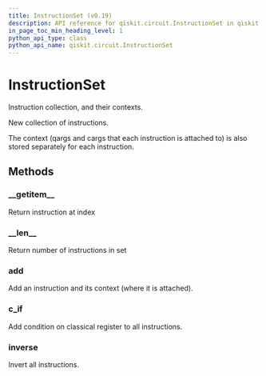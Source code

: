 ```yaml
---
title: InstructionSet (v0.19)
description: API reference for qiskit.circuit.InstructionSet in qiskit v0.19
in_page_toc_min_heading_level: 1
python_api_type: class
python_api_name: qiskit.circuit.InstructionSet
---
```


# InstructionSet

<Class id="qiskit.circuit.InstructionSet" isDedicatedPage={true} github="https://github.com/qiskit/qiskit/tree/stable/0.14/qiskit/circuit/instructionset.py" signature="InstructionSet" modifiers="class">
  Instruction collection, and their contexts.

  New collection of instructions.

  The context (qargs and cargs that each instruction is attached to) is also stored separately for each instruction.

  ## Methods

  <span id="instructionset-getitem" />

  ### \_\_getitem\_\_

  <Function id="qiskit.circuit.InstructionSet.__getitem__" signature="InstructionSet.__getitem__(i)">
    Return instruction at index
  </Function>

  <span id="instructionset-len" />

  ### \_\_len\_\_

  <Function id="qiskit.circuit.InstructionSet.__len__" signature="InstructionSet.__len__()">
    Return number of instructions in set
  </Function>

  <span id="instructionset-add" />

  ### add

  <Function id="qiskit.circuit.InstructionSet.add" signature="InstructionSet.add(gate, qargs, cargs)">
    Add an instruction and its context (where it is attached).
  </Function>

  <span id="instructionset-c-if" />

  ### c\_if

  <Function id="qiskit.circuit.InstructionSet.c_if" signature="InstructionSet.c_if(classical, val)">
    Add condition on classical register to all instructions.
  </Function>

  <span id="instructionset-inverse" />

  ### inverse

  <Function id="qiskit.circuit.InstructionSet.inverse" signature="InstructionSet.inverse()">
    Invert all instructions.
  </Function>
</Class>

